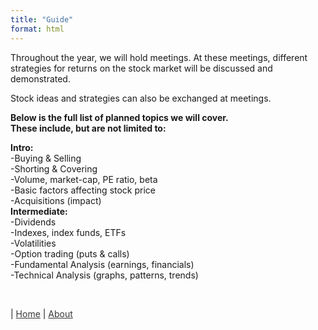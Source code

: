 ```yaml
---
title: "Guide"
format: html
---
```

<span class="blank-line"></span>

Throughout the year, we will hold meetings. At these meetings, different strategies for returns on the stock market will be discussed and demonstrated.

<span class="blank-line"></span>

Stock ideas and strategies can also be exchanged at meetings.

<span class="blank-line"></span>

**Below is the full list of planned topics we will cover.  
These include, but are not limited to:**

<span class = "green-type-small">
**Intro:**  
-Buying & Selling  
-Shorting & Covering  
-Volume, market-cap, PE ratio, beta  
-Basic factors affecting stock price  
-Acquisitions (impact)  
**Intermediate:**  
-Dividends  
-Indexes, index funds, ETFs  
-Volatilities  
-Option trading (puts & calls)  
-Fundamental Analysis (earnings, financials)  
-Technical Analysis (graphs, patterns, trends)  
</span>

<br>

<div class="nav-right">
 | [Home](index.qmd){style="color: #373737;"} | [About](about.qmd){style="color: #373737;"}
</div>
